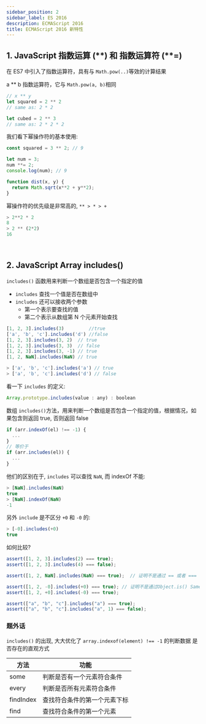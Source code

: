```yaml
---
sidebar_position: 2
sidebar_label: ES 2016
description: ECMAScript 2016
title: ECMAScript 2016 新特性
---
```


<!-- http://www.ycqupup.com/archives/es7%E6%96%B0%E7%89%B9%E6%80%A7 -->
<!-- https://xie.infoq.cn/article/2bc5ec8b9dff76f33b50e6f0a -->
<!-- https://juejin.cn/post/7149110188404899853 -->

## 1. JavaScript 指数运算 (\*\*) 和 指数运算符 (\*\*=)

在 ES7 中引入了指数运算符，具有与 `Math.pow(..)`等效的计算结果

a \*\* b 指数运算符，它与 `Math.pow(a, b)`相同

```js
// x ** y
let squared = 2 ** 2
// same as: 2 * 2

let cubed = 2 ** 3
// same as: 2 * 2 * 2
```

我们看下幂操作符的基本使用:

```js
const squared = 3 ** 2; // 9

let num = 3;
num **= 2;
console.log(num); // 9

function dist(x, y) {
  return Math.sqrt(x**2 + y**2);
}
```

幂操作符的优先级是非常高的, `** > * > +`

```js
> 2**2 * 2
8
> 2 ** (2*2)
16
```

<br />

## 2. JavaScript Array includes()

`includes()` 函数用来判断一个数组是否包含一个指定的值

* `includes` 查找一个值是否在数组中
* `includes` 还可以接收两个参数
  * 第一个表示要查找的值
  * 第二个表示从数组第 N 个元素开始查找

```js
[1, 2, 3].includes(3)         //true
['a', 'b', 'c'].includes('d') //false
[1, 2, 3].includes(3, 2)  // true
[1, 2, 3].includes(3, 3)  // false
[1, 2, 3].includes(3, -1) // true
[1, 2, NaN].includes(NaN) // true
```

```js
> ['a', 'b', 'c'].includes('a') // true
> ['a', 'b', 'c'].includes('d') // false
```

看一下 `includes` 的定义:

```js
Array.prototype.includes(value : any) : boolean
```

数组 `includes()`方法，用来判断一个数组是否包含一个指定的值，根据情况，如果包含则返回 true, 否则返回 false

```js
if (arr.indexOf(el) !== -1) {
  ...
}
// 等价于
if (arr.includes(el)) {
  ...
}
```

他们的区别在于, `includes` 可以查找 `NaN`, 而 indexOf 不能:

```js
> [NaN].includes(NaN)
true
> [NaN].indexOf(NaN)
-1
```

另外 `include` 是不区分 `+0` 和 `-0` 的:

```js
> [-0].includes(+0)
true
```

如何比较?
```js
assert([1, 2, 3].includes(2) === true);
assert([1, 2, 3].includes(4) === false);

assert([1, 2, NaN].includes(NaN) === true);  // 证明不是通过 == 或者 ===

assert([1, 2, -0].includes(+0) === true); // 证明不是通过Object.is() SameValue
assert([1, 2, +0].includes(-0) === true);

assert(["a", "b", "c"].includes("a") === true);
assert(["a", "b", "c"].includes("a", 1) === false);
```

### 题外话

`includes()` 的出现, 大大优化了 `array.indexof(element) !== -1` 的判断数据 是否存在的直观方式

|  方法   | 功能  |
|  ----  | ----  |
| some  | 判断是否有一个元素符合条件 |
| every  | 判断是否所有元素符合条件 |
| findIndex  | 查找符合条件的第一个元素下标	 |
| find  | 查找符合条件的第一个元素 |
